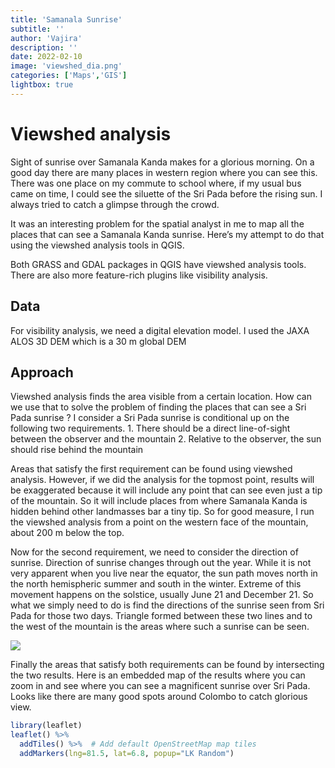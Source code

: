 ```yaml
---
title: 'Samanala Sunrise'
subtitle: ''
author: 'Vajira'
description: ''
date: 2022-02-10
image: 'viewshed_dia.png'
categories: ['Maps','GIS']
lightbox: true
---
```


# Viewshed analysis

Sight of sunrise over Samanala Kanda makes for a glorious morning. On a good day there are many places in western region where you can see this.
There was one place on my commute to school where, if my usual bus came on time, I could see the siluette of the Sri Pada before the rising sun.
I always tried to catch a glimpse through the crowd.

It was an interesting problem for the spatial analyst in me to map all the places that can see a Samanala Kanda sunrise.
Here’s my attempt to do that using the viewshed analysis tools in QGIS.

Both GRASS and GDAL packages in QGIS have viewshed analysis tools. There are also more feature-rich plugins like visibility analysis.

## Data

For visibility analysis, we need a digital elevation model. I used the JAXA ALOS 3D DEM which is a 30 m global DEM

## Approach

Viewshed analysis finds the area visible from a certain location. How can we use that to solve the problem of finding the places that can see a Sri Pada sunrise ?
I consider a Sri Pada sunrise is conditional up on the following two requirements.
    1. There should be a direct line-of-sight between the observer and the mountain
    2. Relative to the observer, the sun should rise behind the mountain

Areas that satisfy the first requirement can be found using viewshed analysis.
However, if we did the analysis for the topmost point, results will be exaggerated because it will include any point that can see even just a tip of the mountain.
So it will include places from where Samanala Kanda is hidden behind other landmasses bar a tiny tip.
So for good measure, I run the viewshed analysis from a point on the western face of the mountain, about 200 m below the top.

Now for the second requirement, we need to consider the direction of sunrise.
Direction of sunrise changes through out the year.
While it is not very apparent when you live near the equator, the sun path moves north in the north hemispheric summer and south in the winter.
Extreme of this movement happens on the solstice, usually June 21 and December 21. So what we simply need to do is find the directions of the sunrise seen from Sri Pada for those two days.
Triangle formed between these two lines and to the west of the mountain is the areas where such a sunrise can be seen.

![](viewshed_dia.png)

Finally the areas that satisfy both requirements can be found by intersecting the two results.
Here is an embedded map of the results where you can zoom in and see where you can see a magnificent sunrise over Sri Pada. Looks like there are many good spots around Colombo to catch glorious view.

```r
library(leaflet)
leaflet() %>%
  addTiles() %>%  # Add default OpenStreetMap map tiles
  addMarkers(lng=81.5, lat=6.8, popup="LK Random")
```
